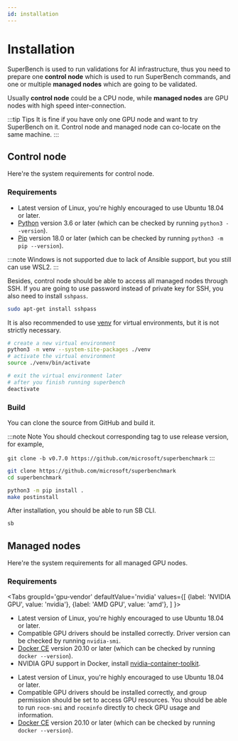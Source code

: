 ```yaml
---
id: installation
---
```




# Installation

SuperBench is used to run validations for AI infrastructure,
thus you need to prepare one __control node__ which is used to run SuperBench commands,
and one or multiple __managed nodes__ which are going to be validated.

Usually __control node__ could be a CPU node, while __managed nodes__ are GPU nodes with high speed inter-connection.

:::tip Tips
It is fine if you have only one GPU node and want to try SuperBench on it.
Control node and managed node can co-locate on the same machine.
:::

## Control node

Here're the system requirements for control node.

### Requirements

* Latest version of Linux, you're highly encouraged to use Ubuntu 18.04 or later.
* [Python](https://www.python.org/) version 3.6 or later (which can be checked by running `python3 --version`).
* [Pip](https://pip.pypa.io/en/stable/installing/) version 18.0 or later (which can be checked by running `python3 -m pip --version`).

:::note
Windows is not supported due to lack of Ansible support, but you still can use WSL2.
:::

Besides, control node should be able to access all managed nodes through SSH.
If you are going to use password instead of private key for SSH, you also need to install `sshpass`.

```bash
sudo apt-get install sshpass
```

It is also recommended to use [venv](https://docs.python.org/3/library/venv.html) for virtual environments,
but it is not strictly necessary.

```bash
# create a new virtual environment
python3 -m venv --system-site-packages ./venv
# activate the virtual environment
source ./venv/bin/activate

# exit the virtual environment later
# after you finish running superbench
deactivate
```

### Build

You can clone the source from GitHub and build it.

:::note Note
You should checkout corresponding tag to use release version, for example,

`git clone -b v0.7.0 https://github.com/microsoft/superbenchmark`
:::

```bash
git clone https://github.com/microsoft/superbenchmark
cd superbenchmark

python3 -m pip install .
make postinstall
```

After installation, you should be able to run SB CLI.

```bash
sb
```

## Managed nodes

Here're the system requirements for all managed GPU nodes.

### Requirements

<Tabs
  groupId='gpu-vendor'
  defaultValue='nvidia'
  values={[
    {label: 'NVIDIA GPU', value: 'nvidia'},
    {label: 'AMD GPU', value: 'amd'},
  ]
}>
<TabItem value='nvidia'>

* Latest version of Linux, you're highly encouraged to use Ubuntu 18.04 or later.
* Compatible GPU drivers should be installed correctly. Driver version can be checked by running `nvidia-smi`.
* [Docker CE](https://docs.docker.com/engine/install/) version 20.10 or later (which can be checked by running `docker --version`).
* NVIDIA GPU support in Docker, install
  [nvidia-container-toolkit](https://docs.nvidia.com/datacenter/cloud-native/container-toolkit/install-guide.html#setting-up-nvidia-container-toolkit).

</TabItem>
<TabItem value='amd'>

* Latest version of Linux, you're highly encouraged to use Ubuntu 18.04 or later.
* Compatible GPU drivers should be installed correctly, and group permission should be set to access GPU resources.
  You should be able to run `rocm-smi` and `rocminfo` directly to check GPU usage and information.
* [Docker CE](https://docs.docker.com/engine/install/) version 20.10 or later (which can be checked by running `docker --version`).

</TabItem>
</Tabs>

